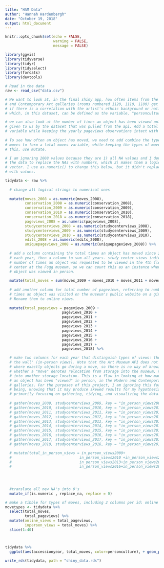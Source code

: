 ```yaml
---
title: "HAM Data"
author: "Hannah Hardenbergh"
date: "October 19, 2018"
output: html_document
---
```


```r
knitr::opts_chunk$set(echo = FALSE,
                      warning = FALSE,
                      message = FALSE)

library(ggvis)
library(tidyverse)
library(tidyr)
library(tidyselect)
library(forcats)
library(devtools)

```

```r

# Read in the data
raw <- read_csv("data.csv")

# We want to look at, in the final shiny app, how often items from the Modern
# and Contemporary Art galleries (rooms numbered 1120, 1110, 1100) get moved and
# if there is a correlation with the artist's ethnic background or nationality,
# which, in this dataset, can be defined as the variable, "personculture".

# we can also look at the number of times an object has been viewed online,
# given to us by the dataset that was pulled from the api. Add a total pageviews
# variable while keeping the yearly pageviews observations intact with mutate.
  
# To see how often an object has moved, we need to add combine the types of
# moves to form a total moves variable, while keeping the types of moves. to do
# this, use mutate.

# I am ignoring 2008 values because they are 1) all NA values and I don't have
# the data to replace the NAs with numbers, which 2) makes them a logical
# vector. I use as.numeric() to change this below, but it didn't replace NA's
# with values.

tidydata <- raw %>%
  
  # change all logical strings to numerical ones
  
  mutate(moves_2008 = as.numeric(moves_2008),
         conservation_2008 = as.numeric(conservation_2008),
         conservation_2009 = as.numeric(conservation_2009),
         conservation_2010 = as.numeric(conservation_2010),
         conservation_2018 = as.numeric(conservation_2018),
         pageviews_2008 = as.numeric(pageviews_2008),
         studycenterviews_2008 = as.numeric(studycenterviews_2008),
         studycenterviews_2009 = as.numeric(studycenterviews_2009),
         studycenterviews_2010 = as.numeric(studycenterviews_2010),
         edits_2008 = as.numeric(edits_2008),
         uniquepageviews_2008 = as.numeric(uniquepageviews_2008)) %>% 
  
  # add a column containing the total times an object has moved since 2009 for
  # each year, then a column to sum all years. study center views indicate the
  # number of times an object was requested to be viewed in the 4th floor study
  # center at the Fogg museum, so we can count this as an instance when an
  # object was viewed in person.
  
  mutate(total_moves = sum(moves_2009 + moves_2010 + moves_2011 + moves_2012 + moves_2013 + moves_2014 + moves_2015 + moves_2016 + moves_2017 + moves_2018, na.rm = TRUE)) %>%  
    
  # add another column for total number of pageviews, referring to number of
  # times an object was visited on the museum's public website on a given day.
  # Rename them to online views.
  
  mutate(total_pageviews = pageviews_2009 +
                          pageviews_2010 + 
                          pageviews_2011 + 
                          pageviews_2012 + 
                          pageviews_2013 + 
                          pageviews_2014 + 
                          pageviews_2015 + 
                          pageviews_2016 +
                          pageviews_2017 + 
                          pageviews_2018) %>% 

  # make two columns for each year that distinguish types of views: those online and those "on
  # the wall" (in-person views). Note that the Art Museum API does not specify
  # where exactly objects go during a move, so there is no way of knowing
  # whether a "move" denotes relocation from storage into the museum, versus
  # into another storage location. This is a flaw in looking at how many times
  # an object has been "viewed" in person, in the Modern and Contemporary art
  # galleries. For the purposes of this project, I am ignoring this for the time
  # being, knowing that it may produce skewed results for my hypothesis. I am
  # primarily focusing on gathering, tidying, and visualizing the data.
  
  # gather(moves_2009, studycenterviews_2009, key = "in_person_views2009", value = n) %>% 
  # gather(moves_2010, studycenterviews_2010, key = "in_person_views2010",  value = n) %>% 
  # gather(moves_2011, studycenterviews_2011, key = "in_person_views2011", value = n) %>% 
  # gather(moves_2012, studycenterviews_2012, key = "in_person_views2012", value = n) %>% 
  # gather(moves_2013, studycenterviews_2013, key = "in_person_views2013", value = n) %>% 
  # gather(moves_2014, studycenterviews_2014, key = "in_person_views2014", value = n) %>% 
  # gather(moves_2015, studycenterviews_2015, key = "in_person_views2015", value = n) %>% 
  # gather(moves_2016, studycenterviews_2016, key = "in_person_views2016", value = n) %>% 
  # gather(moves_2017, studycenterviews_2017, key = "in_person_views2017", value = n) %>% 
  # gather(moves_2018, studycenterviews_2018, key = "in_person_views2018", value = n) %>%

  # mutate(total_in_person_views = in_person_views2009+
  #                               in_person_views2010 +in_person_views2011+in_person_views2012+
  #                               in_person_views2013+in_person_views2014+in_person_views2015+
  #                               in_person_views2016+in_person_views2017+in_person_views2018) %>% 
         
  

  
  #translate all new NA's into 0's
  mutate_if(is.numeric , replace_na, replace = 0)
```


```r

# make a tibble for types of moves, including 2 columns per id: online views and in-person views.
movetypes <- tidydata %>% 
  select(total_moves,
         total_pageviews) %>% 
  mutate(online_views = total_pageviews,
         inperson_views = total_moves) %>% 
  slice(1:40)



tidydata %>% 
  ggplot(aes(accessionyear, total_moves, color=personculture), + geom_point())

```

```r
write_rds(tidydata, path = "shiny_data.rds")
```

